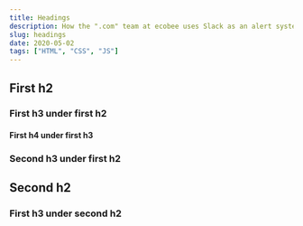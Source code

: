 ```yaml
---
title: Headings
description: How the ".com" team at ecobee uses Slack as an alert system.
slug: headings
date: 2020-05-02
tags: ["HTML", "CSS", "JS"]
---
```


## First h2

### First h3 under first h2

#### First h4 under first h3

### Second h3 under first h2

## Second h2

### First h3 under second h2
